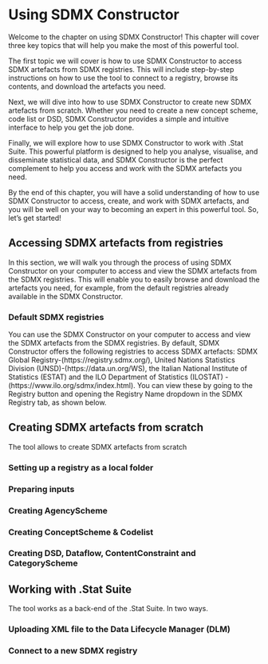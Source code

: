 # Using SDMX Constructor {#using-sdmx}

Welcome to the chapter on using SDMX Constructor! This chapter will cover three key topics that will help you make the most of this powerful tool.

The first topic we will cover is how to use SDMX Constructor to access SDMX artefacts from SDMX registries. This will include step-by-step instructions on how to use the tool to connect to a registry, browse its contents, and download the artefacts you need.

Next, we will dive into how to use SDMX Constructor to create new SDMX artefacts from scratch. Whether you need to create a new concept scheme, code list or DSD, SDMX Constructor provides a simple and intuitive interface to help you get the job done.

Finally, we will explore how to use SDMX Constructor to work with .Stat Suite. This powerful platform is designed to help you analyse, visualise, and disseminate statistical data, and SDMX Constructor is the perfect complement to help you access and work with the SDMX artefacts you need.

By the end of this chapter, you will have a solid understanding of how to use SDMX Constructor to access, create, and work with SDMX artefacts, and you will be well on your way to becoming an expert in this powerful tool. So, let’s get started!


## Accessing SDMX artefacts from registries {#accessing-sdmx}

In this section, we will walk you through the process of using SDMX Constructor on your computer to access and view the SDMX artefacts from the SDMX registries. This will enable you to easily browse and download the artefacts you need, for example, from the default registries already available in the SDMX Constructor.

### Default SDMX registries

You can use the SDMX Constructor on your computer to access and view the SDMX artefacts from the SDMX registries. By default, SDMX Constructor offers the following registries to access SDMX artefacts: SDMX Global Registry-(https://registry.sdmx.org/), United Nations Statistics Division (UNSD)-(https://data.un.org/WS), the Italian National Institute of Statistics (ESTAT) and the ILO Department of Statistics (ILOSTAT) - (https://www.ilo.org/sdmx/index.html). You can view these by going to the Registry button and opening the Registry Name dropdown in the SDMX Registry tab, as shown below.


## Creating SDMX artefacts from scratch {#creating-sdmx}

The tool allows to create SDMX artefacts from scratch

### Setting up a registry as a local folder {#setting-up}

### Preparing inputs {#preparing-inputs}

### Creating AgencyScheme {#creating-agencyscheme}

### Creating ConceptScheme & Codelist {#creating-conceptscheme}

### Creating DSD, Dataflow, ContentConstraint and CategoryScheme {#creating-dsd}

## Working with .Stat Suite

The tool works as a back-end of the .Stat Suite. In two ways. 

### Uploading XML file to the Data Lifecycle Manager (DLM) {#upload-the}

### Connect to a new SDMX registry {#connect-to}

